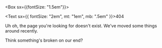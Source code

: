<Box sx={{fontSize: "1.5em"}}>

<Text sx={{ fontSize: "2em", mt: "1em", mb: ".5em" }}>404</Text>

Uh oh, the page you're looking for doesn't exist. We've moved some things around recently.

Think something's broken on our end?

</Box>
